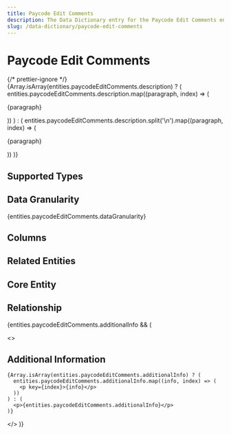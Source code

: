 ```yaml
---
title: Paycode Edit Comments
description: The Data Dictionary entry for the Paycode Edit Comments entity
slug: /data-dictionary/paycode-edit-comments
---
```



# Paycode Edit Comments

{/* prettier-ignore */}
{Array.isArray(entities.paycodeEditComments.description) ? (
  entities.paycodeEditComments.description.map((paragraph, index) => (
    <p key={index}>{paragraph}</p>
))
) : (
entities.paycodeEditComments.description.split('\n').map((paragraph, index) => (

<p key={index}>{paragraph}</p>
)) )}

## Supported Types

<SupportedTypesTable supportedTypes={entities.paycodeEditComments.supportedTypes} />

## Data Granularity

{entities.paycodeEditComments.dataGranularity}

## Columns

<ColumnsTable columns={entities.paycodeEditComments.columns} />

## Related Entities

<RelatedEntitiesList relatedEntities={entities.paycodeEditComments.relatedEntities} />

## Core Entity

<CoreEntityTable coreEntities={entities.paycodeEditComments.coreEntity} />

## Relationship

<RelationshipTable
  relationship={entities.paycodeEditComments.relationship}
  simple={true}
/>

{entities.paycodeEditComments.additionalInfo && (

  <>
    <h2>Additional Information</h2>

    {Array.isArray(entities.paycodeEditComments.additionalInfo) ? (
      entities.paycodeEditComments.additionalInfo.map((info, index) => (
        <p key={index}>{info}</p>
      ))
    ) : (
      <p>{entities.paycodeEditComments.additionalInfo}</p>
    )}

  </>
)}
